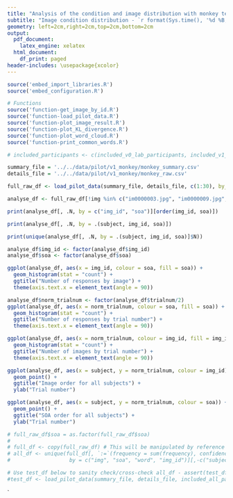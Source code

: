 ```yaml
---
title: "Analysis of the condition and image distribution with monkey test run"
subtitle: "Image condition distribution - `r format(Sys.time(), '%d %B, %Y')`"
geometry: left=2cm,right=2cm,top=2cm,bottom=2cm
output:
  pdf_document:
    latex_engine: xelatex
  html_document:
    df_print: paged
header-includes: \usepackage{xcolor}
---
```


```r
source('embed_import_libraries.R')
source('embed_configuration.R')

# Functions
source('function-get_image_by_id.R')
source('function-load_pilot_data.R')
source('function-plot_image_result.R')
source('function-plot_KL_divergence.R')
source('function-plot_word_cloud.R')
source('function-print_common_words.R')
```

```r
# included_participants <- c(included_v0_lab_participants, included_v1_mturk_participants)

summary_file = '../../data/pilot/v1_monkey/monkey_summary.csv'
details_file = '../../data/pilot/v1_monkey/monkey_raw.csv'

full_raw_df <- load_pilot_data(summary_file, details_file, c(1:30), by_subject = TRUE)

analyse_df <- full_raw_df[!img %in% c("im0000003.jpg", "im0000009.jpg", "im0000014.jpg")]

print(analyse_df[, .N, by = c("img_id", "soa")][order(img_id, soa)])

print(analyse_df[, .N, by = .(subject, img_id, soa)])

print(unique(analyse_df[, .N, by = .(subject, img_id, soa)]$N))
```

```r
analyse_df$img_id <- factor(analyse_df$img_id)
analyse_df$soa <- factor(analyse_df$soa)

ggplot(analyse_df, aes(x = img_id, colour = soa, fill = soa)) +
  geom_histogram(stat = "count") +
  ggtitle("Number of responses by image") +
  theme(axis.text.x = element_text(angle = 90))

analyse_df$norm_trialnum <- factor(analyse_df$trialnum/2)
ggplot(analyse_df, aes(x = norm_trialnum, colour = soa, fill = soa)) +
  geom_histogram(stat = "count") +
  ggtitle("Number of responses by trial number") +
  theme(axis.text.x = element_text(angle = 90))

ggplot(analyse_df, aes(x = norm_trialnum, colour = img_id, fill = img_id)) +
  geom_histogram(stat = "count") +
  ggtitle("Number of images by trial number") +
  theme(axis.text.x = element_text(angle = 90))

ggplot(analyse_df, aes(x = subject, y = norm_trialnum, colour = img_id)) +
  geom_point() +
  ggtitle("Image order for all subjects") +
  ylab("Trial number")

ggplot(analyse_df, aes(x = subject, y = norm_trialnum, colour = soa)) +
  geom_point() +
  ggtitle("SOA order for all subjects") +
  ylab("Trial number")

# full_raw_df$soa = as.factor(full_raw_df$soa)
# 
# full_df <- copy(full_raw_df) # This will be manipulated by reference so reassign to another variable.
# all_df <- unique(full_df[, `:=`(frequency = sum(frequency), confidence = mean(confidence)),
#                   by = c("img", "soa", "word", "img_id")][,-c("subject")])

# Use test_df below to sanity check/cross-check all_df - assert(test_df == all_df)
#test_df <- load_pilot_data(summary_file, details_file, included_all_participants, by_subject = FALSE)
```

`


